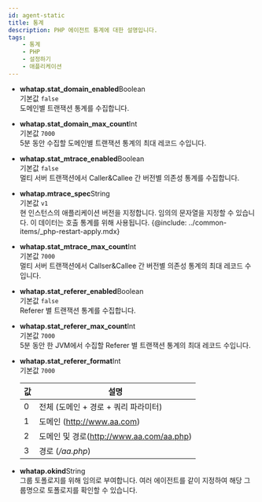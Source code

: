 ```yaml
---
id: agent-static
title: 통계
description: PHP 에이전트 통계에 대한 설명입니다.
tags:
    - 통계
    - PHP
    - 설정하기
    - 애플리케이션
---
```


* **whatap.stat_domain_enabled**<span class='type'>Boolean</span><br/>
    기본값 `false`<br/>
    도메인별 트랜잭션 통계를 수집합니다.

* **whatap.stat_domain_max_count**<span class='type'>Int</span><br/>
    기본값 `7000`<br/>
    5분 동안 수집할 도메인별 트랜잭션 통계의 최대 레코드 수입니다.

* **whatap.stat_mtrace_enabled**<span class='type'>Boolean</span><br/>
    기본값 `false`<br/>
    멀티 서버 트랜잭션에서 Caller&Callee 간 버전별 의존성 통계를 수집합니다.

* **whatap.mtrace_spec**<span class='type'>String</span><br/>
    기본값 `v1`<br/>
    현 인스턴스의 애플리케이션 버전을 지정합니다. 임의의 문자열을 지정할 수 있습니다. 이 데이터는 호출 통계를 위해 사용됩니다. 
{@include: ../common-items/_php-restart-apply.mdx}

* **whatap.stat_mtrace_max_count**<span class='type'>Int</span><br/>
    기본값 `7000`<br/>
    멀티 서버 트랜잭션에서 Callser&Callee 간 버전별 의존성 통계의 최대 레코드 수입니다.

* **whatap.stat_referer_enabled**<span class='type'>Boolean</span><br/>
    기본값 `false`<br/>
    Referer 별 트랜잭션 통계를 수집합니다.

* **whatap.stat_referer_max_count**<span class='type'>Int</span><br/>
    기본값 `7000`<br/>
    5분 동안 한 JVM에서 수집할 Referer 별 트랜잭션 통계의 최대 레코드 수입니다.

<!-- 문의 남김 .. 해결-->
* **whatap.stat_referer_format**<span class='type'>Int</span><br/>
    기본값 `7000`<br/>

    | 값 | 설명 |
    |----|----|
    |0| 전체 (도메인 + 경로 + 쿼리 파라미터) |
    |1| 도메인 (http://www.aa.com) |
    |2| 도메인 및 경로(http://www.aa.com/aa.php) |
    |3| 경로 (*/aa.php*) |

<!-- 기본값 "" none? .. 해결-->
* **whatap.okind**<span class='type'>String</span><br/>
    그룹 토폴로지를 위해 임의로 부여합니다. 여러 에이전트를 같이 지정하여 해당 그룹명으로 토폴로지를 확인할 수 있습니다.
